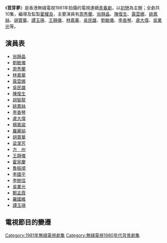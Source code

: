 {{無綫劇集 
| 中文劇名=荳芽夢
| 英文劇名=
| 圖像=
| 製作年份=1981年
| 海外推出日期=
| 翡翠台首播日期=1981年6月8日-1981年6月19日
| 翡翠台首播時間=19:00-20:00
| 監製=[[霍耀良|霍耀良]]
| 編導=[[霍耀良|霍耀良]]、[[杜琪峯|杜琪峯]]、[[招振強|招振強]]
| 助理編導=-{[[盧庭杰|盧庭杰]]}-、[[王正中|王正中]]、[[曾麗屏|曾麗屏]]、[[鞠覺亮|鞠覺亮]]、<br>[[羅鎮岳|羅鎮岳]]、[[馬賢良|馬賢良]]
| 編審=[[梁建璋|梁建璋]]
| 編劇=[[梁建璋|梁建璋]]、[[岑國榮_(電視監製)|岑國榮]]、[[梁詠梅|梁詠梅]]
| 集數=10
| 劇種=
| 主演={{nowrap|[[周秀蘭|周秀蘭]]、[[翁靜晶|翁靜晶]]、[[陳復生|陳復生]]、[[露雲娜|露雲娜]]、<br>[[姚鳳絲|姚鳳絲]]、[[胡寶華|胡寶華]]、[[譚玉瑛|譚玉瑛]]、[[王靜儀|王靜儀]]、<br>[[林嘉華|林嘉華]]、[[吳民雄|吳民雄]]、[[劉敏儀|劉敏儀]]、[[李香琴|李香琴]]、<br>[[盧大偉_(香港)|盧大偉]]、[[吳業光|吳業光]]}}
| 主題曲=荳芽夢
| 作曲=[[Anders_Nelsson|Anders Nelsson]]
| 填詞=[[林振強|林振強]]
| 主唱=[[露雲娜|露雲娜]]
}}
《'''荳芽夢'''》是香港無綫電視1981年拍攝的電視連續[[青春劇|青春劇]]，以[[初戀|初戀]]為主題；全劇共10集，編導及監製[[霍耀良|霍耀良]]，主要演員有[[周秀蘭|周秀蘭]]、[[翁靜晶|翁靜晶]]、[[陳復生|陳復生]]、[[露雲娜|露雲娜]]、[[姚鳳絲|姚鳳絲]]、[[胡寶華|胡寶華]]、[[譚玉瑛|譚玉瑛]]、[[王靜儀|王靜儀]]、[[林嘉華|林嘉華]]、[[吳民雄|吳民雄]]、[[劉敏儀|劉敏儀]]、[[李香琴|李香琴]]、[[盧大偉_(香港)|盧大偉]]、[[吳業光|吳業光]]等。

==演員表==
*[[翁靜晶|翁靜晶]]
*[[劉敏儀|劉敏儀]]
*[[周秀蘭|周秀蘭]]
*[[林嘉華|林嘉華]]
*[[露雲娜|露雲娜]]
*[[吳民雄|吳民雄]]
*[[陳復生|陳復生]]
*[[胡智龍|胡智龍]]
*[[姚鳳絲|姚鳳絲]]
*[[李香琴|李香琴]]
*[[盧大偉_(香港)|盧大偉]]
*[[楊嘉諾|楊嘉諾]]
*[[羅麗娟|羅麗娟]]
*[[胡寶華|胡寶華]]
*[[梁潔芳|梁潔芳]]
*[[方州|方　州]]
*[[王靜儀|王靜儀]]
*[[霍家慶|霍家慶]]
*[[魯振順|魯振順]]
*[[李國平_(演員)|李國平]]
*[[李樹佳|李樹佳]]
*[[吳業光|吳業光]]
*[[鄭孟霞|鄭孟霞]]
*[[羅國維|羅國維]]
*[[譚玉瑛|譚玉瑛]]

==電視節目的變遷==
{{電視節目的變遷|電視台={{BHKG}}[[無綫電視|無綫電視]][[翡翠台|翡翠台]]|播放檔次=星期一至五 19.00-20.00|上一節目=他的一生<br>(1981.5.11-1981.6.5)|下一節目=[[妙手神偷_(無綫電視劇)|妙手神偷]]<br>(1981.6.22-1981.7.10)|節目名稱=荳芽夢<br>(1981.6.8-1981.6.19)}}

{{HK-tv-stub}}

[[Category:1981年無綫電視劇集|Category:1981年無綫電視劇集]]
[[Category:無綫電視1980年代背景劇集|Category:無綫電視1980年代背景劇集]]